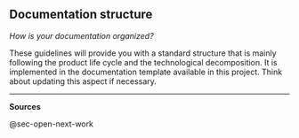 ## Documentation structure {#sec-documentation-structure}

*How is your documentation organized?*

These guidelines will provide you with a standard structure that is mainly following the product life cycle and the technological decomposition.
It is implemented in the documentation template available in this project.
Think about updating this aspect if necessary.

------------------------------------------------------------------------

**Sources**

@sec-open-next-work
